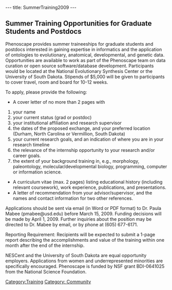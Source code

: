 ---
title: SummerTraining2009
---

==Summer Training Opportunities for Graduate Students and Postdocs==

Phenoscape provides summer traineeships for graduate students and postdocs interested in gaining expertise in informatics and the application of ontologies to evolutionary, anatomical, developmental, and genetic data. Opportunities are available to work as part of the Phenoscape team on data curation or open source software/database development.  Participants would be located at the National Evolutionary Synthesis Center or the University of South Dakota.  Stipends of $5,000 will be given to participants to cover travel, room and board for 10-12 weeks.

To apply, please provide the following:
* A cover letter of no more than 2 pages with
# your name
# your current status (grad or postdoc)
# your institutional affiliation and research supervisor
# the dates of the proposed exchange, and your preferred location (Durham, North Carolina or Vermillion, South Dakota)
# your current research goals, and an indication of where you are in your research timeline
# the relevance of the internship opportunity to your research and/or career goals.
# the extent of your background training in, e.g., morphology, paleontology, molecular/developmental biology, programming, computer or information science.
* A curriculum vitae (max. 2 pages) listing educational history (including relevant coursework), work experience, publications, and presentations.
* A letter of recommendation from your advisor/supervisor, and the names and contact information for two other references.

Applications should be sent via email (in Word or PDF format) to Dr. Paula Mabee (pmabee@usd.edu) before March 15, 2009.  Funding decisions will be made by April 1, 2009.  Further inquiries about the position may be directed to Dr. Mabee by email, or by phone at (605) 677-6171.

Reporting Requirement: Recipients will be expected to submit a 1-page report describing the accomplishments and value of the training within one month after the end of the internship.

NESCent and the University of South Dakota are equal opportunity employers. Applications from women and underrepresented minorities are specifically encouraged.  Phenoscape is funded by NSF grant BDI-0641025 from the National Science Foundation.

[[Category:Training]]
[[Category: Community]]